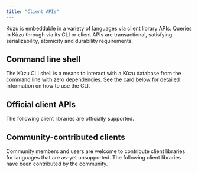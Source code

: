 ```yaml
---
title: "Client APIs"
---
```



Kùzu is embeddable in a variety of languages via client library APIs. Queries in Kùzu through via
its CLI or client APIs are transactional, satisfying serializability, atomicity and durability requirements.

## Command line shell

The Kùzu CLI shell is a means to interact with a Kùzu database from the command line with zero dependencies.
See the card below for detailed information on how to use the CLI.

<LinkCard
  title="Command Line"
  href="/client-apis/cli"
/>

## Official client APIs

The following client libraries are officially supported.

<CardGrid>
  <LinkCard
    title="Python"
    href="/client-apis/python"
  />
  <LinkCard
    title="Node.js"
    href="/client-apis/nodejs"
  />
  <LinkCard
    title="Java"
    href="/client-apis/java"
  />
  <LinkCard
    title="Rust"
    href="/client-apis/rust"
  />
  <LinkCard
    title="C"
    href="/client-apis/c"
  />
  <LinkCard
    title="C++"
    href="/client-apis/cpp"
  />
</CardGrid>


## Community-contributed clients

Community members and users are welcome to contribute client libraries for languages that are as-yet
unsupported. The following client libraries have been contributed by the community.

<CardGrid>
  <LinkCard
    title=".NET"
    href="/client-apis/net"
  />
</CardGrid>
